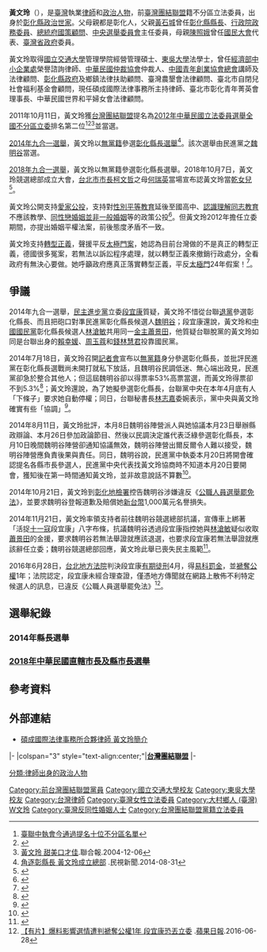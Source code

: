 {{Infobox Officeholder
| name = 黃文玲<br>Huang Wen-ling 
| image =Huang Wen-ling.jpg
| imagesize = 220px
| office       = {{ROC}}第8屆[[立法委員|立法委員]]
| term_start   = 2012年2月1日
| term_end     = 2014年1月31日
| constituency = [[全國不分區及僑居國外國民立法委員選舉區|全國不分區及僑居國外國民立法委員選舉區]]  
| sex = 女
| birth_date = {{birth date and age|1969|8|11}}
| birth_place = {{TWN}}[[彰化縣|彰化縣]]
| death_date =
| death_place =
| Native place = [[臺灣|臺灣]][[彰化縣|彰化縣]]
| nationality = {{ROC}}
| party = {{nonp}}
| otherparty={{TSU}}
| parents = [[黃石城|黃石城]]（父，歿）<br> 陳照娥（母）
| relatives = 
| spouse = 陳忠儀
| children = 
| profession = 訴訟事件<br>商務法律事件<br>勞工爭議事件<br>智慧財產權事件<br>公平交易法事件<br>稅務爭議事件<br>銀行及金融事件<br>公共工程爭議事件<br>國際投資事件<br>企業併購<br>仲裁事件
| website = 
| educate =
*國立交通大學管理學院經營管理學程碩士
*東吳大學法學士
*彰化女中
| past =
*律師高考及格
*第八屆立法委員
*碩成國際法律事務所主持律師
*彰化縣北斗奠安宮 法律顧問
*彰化縣北斗奠安慈善功德會 法律顧問
*彰化縣喜樂保育院/瑪喜樂基金會 法律顧問
*中華民國彰化同鄉總會理事
*台北市同慶扶輪社創社社長
*台灣奇案法律顧問
*彰化菁英會理事長
*彰化縣政府及鄉鎮法律扶助顧問 
*經濟部中小企業榮譽諮詢律師
*中華民國仲裁協會仲裁人 
*彰化縣中小企業榮譽指導員協進會法律顧問 
*彰化縣雲雀獅子會監事
*彰女同濟會法律顧問 
*彰化縣液化氣體燃料商業同業公會法律顧問 
*彰化縣保母協會法律顧問
*彰化縣幼稚教育事業學會法律顧問
*彰化縣藥用植物學會法律顧問
*彰化縣藥劑生公會法律顧問 
*財團法人台灣兒童暨家庭扶助基金會彰化分事務所法律顧問 
*彰化縣警察之友會法律顧問
*社團法人彰化縣啟智協進會法律顧問
*彰化縣教師會法律顧問 
*彰化縣紙器商業同業公會法律顧問 
*中華聯合五術團體總會法律顧問
*台灣農墾會法律顧問
*彰化縣公務人員協會法律顧問
*財團法人台北市自閉兒社會福利基金會顧問 
*中華民國世界和平婦女會永久會員 
*彰化縣總工會法律顧問
*彰化縣青果加工職業工會法律顧問
*彰化郵務工會法律顧問
*中華佛教比丘尼協進會法律顧問
*財團法人彰化縣盲人福利協進會法律顧問
*財團法人彰化縣聾啞福利協進會法律顧問
}}

'''黃文玲'''（{{bd|1969年|8月11日||CatIdx=H黃}}），是[[臺灣|臺灣]]執業[[律師|律師]]和[[政治人物|政治人物]]，前[[臺灣團結聯盟|臺灣團結聯盟]]籍不分區立法委員，出身於[[彰化縣|彰化縣]][[家族|政治世家]]。父母親都是彰化人，父親[[黃石城|黃石城]]曾任[[彰化縣縣長|彰化縣縣長]]、[[行政院|行政院]][[政務委員_(中華民國)|政務委員]]、[[中華民國總統府國策顧問|總統府國策顧問]]、[[中華民國中央選舉委員會|中央選舉委員會]]主任委員，母親[[陳照娥|陳照娥]]曾任[[國民大會|國民大會]]代表、[[臺灣省政府|臺灣省政府]]委員。

黃文玲取得[[國立交通大學|國立交通大學]]管理學院經營管理碩士、[[東吳大學_(台灣)|東吳大學]]法學士，曾任[[經濟部中小企業處|經濟部中小企業處]]榮譽諮詢律師、[[中華民國仲裁協會|中華民國仲裁協會]]仲裁人、[[中國青年創業協會總會|中國青年創業協會總會]]講師及法律顧問、[[彰化縣政府|彰化縣政府]]及鄉鎮法律扶助顧問、臺灣農墾會法律顧問、臺北市自閉兒社會福利基金會顧問，現任碩成國際法律事務所主持律師、臺北市彰化青年菁英會理事長、中華民國世界和平婦女會法律顧問。

2011年10月11日，黃文玲獲[[台灣團結聯盟|台灣團結聯盟]]提名為[[2012年中華民國立法委員選舉|2012年中華民國立法委員選舉]][[2012年中華民國立法委員選舉#全國不分區及僑居國外國民選舉|全國不分區]][[立委|立委]]排名第二位<ref>[http://www.tsu.org.tw/index.php?option=com_content&task=view&id=1244&Itemid=2 臺聯中執會今通過提名十位不分區名單]{{dead link|date=2018年2月 |bot=InternetArchiveBot |fix-attempted=yes }}</ref><ref>{{Cite web |url=http://www.mchains.com/team_detail.php?aV90ZWFtX2luaGVyaXQ9MyZpX3RlYW1faWQ9Mw== |title=碩成國際法律事務所合夥律師 黃文玲簡介 |access-date=2011-10-12 |archive-date=2018-08-25 |archive-url=https://web.archive.org/web/20180825034019/http://mchains.com/team_detail.php?aV90ZWFtX2luaGVyaXQ9MyZpX3RlYW1faWQ9Mw== |dead-url=no }}</ref><ref>[http://mag.udn.com/mag/vote2004/storypage.jsp?f_ART_ID=5324 黃文玲 甜美口才佳].聯合報.2004-12-06{{webarchive|url=https://web.archive.org/web/20141022192313/http://mag.udn.com/mag/vote2004/storypage.jsp?f_ART_ID=5324 |date=2014-10-22 }}</ref>並當選。

[[2014年九合一選舉|2014年九合一選舉]]，黃文玲以[[無黨籍|無黨籍]]參選[[2014年中華民國直轄市市長暨市議員及縣市長暨縣市議員選舉|彰化縣長選舉]]<ref>[https://tw.news.yahoo.com/%E8%A7%92%E9%80%90%E5%BD%B0%E7%B8%A3%E9%95%B7-%E9%BB%83%E6%96%87%E7%8E%B2%E6%88%90%E7%AB%8B%E7%B8%BD%E9%83%A8-120055519.html 角逐彰縣長 黃文玲成立總部] {{Wayback|url=https://tw.news.yahoo.com/%E8%A7%92%E9%80%90%E5%BD%B0%E7%B8%A3%E9%95%B7-%E9%BB%83%E6%96%87%E7%8E%B2%E6%88%90%E7%AB%8B%E7%B8%BD%E9%83%A8-120055519.html |date=20190508061345 }}.民視新聞.2014-08-31</ref>。該次選舉由民進黨之[[魏明谷|魏明谷]]當選。

[[2018年九合一選舉|2018年九合一選舉]]，黃文玲以無黨籍參選彰化縣長選舉。2018年10月7日，黃文玲競選總部成立大會，[[台北市市長|台北市市長]][[柯文哲|柯文哲]]之母[[何瑞英|何瑞英]]當場宣布認黃文玲當[[乾女兒|乾女兒]]<ref>{{cite news|url=http://www.chinatimes.com/newspapers/20181008000609-260107|title=柯P爸媽 為黃文玲站台|publisher=中國時報|author=吳敏菁|date=2018-10-08|accessdate=2018-10-10|quote=|archive-date=2019-05-08|archive-url=https://web.archive.org/web/20190508174207/https://www.chinatimes.com/newspapers/20181008000609-260107|dead-url=no}}</ref>。

黃文玲公開支持[[愛家公投|愛家公投]]，支持對[[性別平等教育|性別平等教育]]延後至國高中、[[認識理解同志教育|認識理解同志教育]]不應該教學、[[同性戀婚姻並非一般婚姻|同性戀婚姻並非一般婚姻]]等的政策公投<ref>{{cite news|url=https://voteforfamily.net|title=愛家盟認證其支持愛家公投|accessdate=2018-11-02|quote=|archive-date=2021-02-26|archive-url=https://web.archive.org/web/20210226175438/https://voteforfamily.net/|dead-url=no}}</ref>。但黃文玲2012年擔任立委期間，亦提出婚姻平權法案，前後態度矛盾不一致。

黃文玲支持[[轉型正義|轉型正義]]，聲援平反[[太極門案|太極門案]]，她認為目前台灣做的不是真正的轉型正義，德國很多冤案，若無法以訴訟程序處理，就以轉型正義來撤銷行政處分，全看政府有無決心要做。她呼籲政府應真正落實轉型正義，平反[[太極門|太極門]]24年假案！<ref>{{cite news|url=https://news.pchome.com.tw/society/newstaiwandigi/20200728/index-59587344994994279002.html|title=前立委黃文玲律師：政府應用轉型正義解決太極門假案|publisher=台灣好報|quote=}}</ref>。

==爭議==
2014年九合一選舉，[[民主進步黨|民主進步黨]]立委[[段宜康|段宜康]]質疑，黃文玲不惜從台聯[[退黨|退黨]]參選彰化縣長、而且把砲口對準民進黨彰化縣長候選人[[魏明谷|魏明谷]]；段宜康還說，黃文玲和[[中國國民黨|中國國民黨]]彰化縣長候選人[[林滄敏|林滄敏]]共用同一[[金主|金主]][[蕭景田|蕭景田]]，他質疑台聯脫黨的黃文玲如同是台聯出身的[[賴幸媛|賴幸媛]]、[[周玉蔻|周玉蔻]]和[[錢林慧君|錢林慧君]]投靠國民黨。

2014年7月18日，黃文玲召開[[記者會|記者會]]宣布以[[無黨籍|無黨籍]]身分參選彰化縣長，並批評民進黨在彰化縣長選戰尚未開打就私下放話，且魏明谷民調低迷、無心端出政見，民進黨卻急於整合其他人；但這屆魏明谷卻以得票率53%高票當選，而黃文玲得票卻不到5.3%<ref>{{Cite web|url=https://www.stormmediagroup.com/opencms/news/detail/b1b7369c-0e34-11e4-8645-ef2804cba5a1/?uuid=b1b7369c-0e34-11e4-8645-ef2804cba5a1|author=謝懿安|title=彰化泛綠整合破局 黃文玲：參選縣長到底|publisher=[[風傳媒|風傳媒]]|date=2014-07-18|accessdate=2014-11-30|deadurl=yes|archiveurl=https://web.archive.org/web/20141204123140/https://www.stormmediagroup.com/opencms/news/detail/b1b7369c-0e34-11e4-8645-ef2804cba5a1/?uuid=b1b7369c-0e34-11e4-8645-ef2804cba5a1|archivedate=2014-12-04}}</ref>；黃文玲還說，為了她擬參選彰化縣長，台聯黨中央在本年4月底有人「下條子」要求她自動停權；同日，台聯秘書長[[林志嘉|林志嘉]]委婉表示，黨中央與黃文玲確實有些「協調」<ref>{{Cite web|url=https://www.stormmediagroup.com/opencms/news/detail/dbc14f48-0e7c-11e4-8645-ef2804cba5a1/?uuid=dbc14f48-0e7c-11e4-8645-ef2804cba5a1|author=顏振凱|title=彰化勸退黃文玲 綠營請出李登輝|publisher=風傳媒|date=2014-07-18|accessdate=2014-11-30|deadurl=yes|archiveurl=https://web.archive.org/web/20141204123144/https://www.stormmediagroup.com/opencms/news/detail/dbc14f48-0e7c-11e4-8645-ef2804cba5a1/?uuid=dbc14f48-0e7c-11e4-8645-ef2804cba5a1|archivedate=2014-12-04}}</ref>。

2014年8月11日，黃文玲批評，本月8日魏明谷陣營派人與她協議本月23日舉辦縣政辯論、本月26日參加政論節目、然後以民調決定誰代表泛綠參選彰化縣長，本月10日晚間魏明谷陣營卻通知協議無效，魏明谷陣營出爾反爾令人難以接受，魏明谷陣營應負責後果與責任。同日，魏明谷說，民進黨中執委本月20日將開會確認提名各縣市長參選人，民進黨中央代表找黃文玲協商時不知道本月20日要開會，獲知後在第一時間通知黃文玲，並非故意說話不算數<ref>{{Cite web|url=http://udn.com/NEWS/NATIONAL/NATS4/8865151.shtml|author=簡慧珍|title=彰化／泛綠整合破局？ 黃文玲批魏推翻協議|publisher=[[聯合報|聯合報]]|date=2014-08-12|accessdate=2014-11-30|archive-date=2014-08-14|archive-url=https://web.archive.org/web/20140814232024/http://udn.com/NEWS/NATIONAL/NATS4/8865151.shtml|dead-url=no}}</ref>。

2014年10月21日，黃文玲到[[彰化地檢署|彰化地檢署]]控告魏明谷涉嫌違反《[[公職人員選舉罷免法|公職人員選舉罷免法]]》，並要求魏明谷登報道歉及賠償她[[新台幣|新台幣]]1,000萬元名譽損失。

2014年11月21日，黃文玲率領支持者前往魏明谷競選總部抗議，宣傳車上綁著「活捉[[十一寇|十一寇]]段宜康」八字布條，抗議魏明谷透過段宜康指控她與[[林滄敏|林滄敏]]疑似收取[[蕭景田|蕭景田]]的金援，要求魏明谷若無法舉證就應該退選，也要求段宜康若無法舉證就應該辭任立委；魏明谷競選總部回應，黃文玲此舉已喪失民主風範<ref>{{Cite web|url=http://www.nownews.com/n/2014/11/22/1516871|author=鄧富珍|title=黃文玲踢館：「十一寇」段宜康應辭立委|publisher=[[今日新聞網|今日新聞網]]|date=2014-11-22|accessdate=2015-03-31|archive-date=2015-04-02|archive-url=https://web.archive.org/web/20150402171948/http://www.nownews.com/n/2014/11/22/1516871|dead-url=yes}}</ref>。

2016年6月28日，[[台北地方法院|台北地方法院]]判決段宜康[[有期徒刑|有期徒刑]]4月，得[[易科罰金|易科罰金]]，並[[褫奪公權|褫奪公權]]1年；法院認定，段宜康未經合理查證，僅憑地方傳聞就在網路上散佈不利特定候選人的訊息，已違反《公職人員選舉罷免法》<ref>[http://www.appledaily.com.tw/realtimenews/article/new/20160628/896101 【有片】爆料影響選情遭判褫奪公權1年 段宜康恐丟立委] {{Wayback|url=http://www.appledaily.com.tw/realtimenews/article/new/20160628/896101 |date=20170115062058 }}.[[蘋果日報|蘋果日報]].2016-06-28</ref>。

==選舉紀錄==

===2014年縣長選舉===
{{2014年中華民國縣市長選舉/彰化縣}}

=== [[2018年中華民國直轄市長及縣市長選舉|2018年中華民國直轄市長及縣市長選舉]]  ===
{{2018年中華民國縣市長選舉/彰化縣}}

== 參考資料 ==
{{Reflist|2}}

== 外部連結 == 
{{Commons cat|Huang Wen-ling}}
*[http://www.mchains.com/team_detail.php?aV90ZWFtX2luaGVyaXQ9MyZpX3RlYW1faWQ9Mw== 碩成國際法律事務所合夥律師 黃文玲簡介] {{Wayback|url=http://www.mchains.com/team_detail.php?aV90ZWFtX2luaGVyaXQ9MyZpX3RlYW1faWQ9Mw== |date=20180825034019 }}

{{start box}}
{{s-ppo}}
|-
|colspan="3" style="text-align:center;"|'''[[台灣團結聯盟|台灣團結聯盟]]'''
|-
{{s-before|首任}}
{{s-title|[[台灣團結聯盟|台聯]][[立法院|立法院]][[黨團會議|黨團]]總召集人|2012年2月1日─2014年2月1日}}
{{s-after|[[賴振昌|賴振昌]]}}
{{end box}}{{中華民國第八屆立法委員}}

{{DEFAULTSORT:Huang黃文玲}}
[[Category:前台灣團結聯盟黨員|Category:前台灣團結聯盟黨員]]
[[Category:國立交通大學校友|Category:國立交通大學校友]]
[[Category:東吳大學校友|Category:東吳大學校友]]
[[Category:台灣律師|Category:台灣律師]]
[[Category:臺灣女性立法委員|Category:臺灣女性立法委員]]
[[Category:大村鄉人_(臺灣)|Category:大村鄉人 (臺灣)]]
[[Category:黃姓|W文玲]]
[[分類:律師出身的政治人物|分類:律師出身的政治人物]]
[[Category:臺灣反同性婚姻人士|Category:臺灣反同性婚姻人士]]
[[Category:台灣團結聯盟黨籍立法委員|Category:台灣團結聯盟黨籍立法委員]]